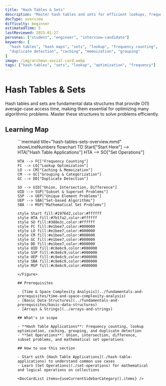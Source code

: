 ```yaml
---
title: "Hash Tables & Sets"
description: "Master hash tables and sets for efficient lookups, frequency counting, and duplicate detection. Essential for optimizing many algorithmic problems."
docType: overview
difficulty: beginner
estimatedTime: 5
lastReviewed: 2025-01-27
personas: ["student", "engineer", "interview-candidate"]
keywords: [
  "hash tables", "hash maps", "sets", "lookup", "frequency counting",
  "duplicate detection", "caching", "memoization", "grouping"
]
image: /img/archman-social-card.webp
tags: ["hash-tables", "sets", "lookup", "optimization", "frequency"]
---
```



<Head>
  <script type="application/ld+json">{JSON.stringify({
    "@context": "https://schema.org",
    "@type": "Article",
    "headline": "Hash Tables & Sets",
    "description": "Master hash tables and sets for efficient lookups, frequency counting, and duplicate detection. Essential for optimizing many algorithmic problems.",
    "author": {
      "@type": "Organization",
      "name": "ArchMan"
    },
    "publisher": {
      "@type": "Organization",
      "name": "ArchMan",
      "logo": {
        "@type": "ImageObject",
        "url": "https://archman.dev/img/logo.png"
      }
    },
    "datePublished": "2025-01-27",
    "dateModified": "2025-01-27"
  })}</script>
  <script type="application/ld+json">{JSON.stringify({
    "@context": "https://schema.org",
    "@type": "BreadcrumbList",
    "itemListElement": [
      {
        "@type": "ListItem",
        "position": 1,
        "name": "Home",
        "item": "https://archman.dev/"
      },
      {
        "@type": "ListItem",
        "position": 2,
        "name": "Algorithms & Data Structures",
        "item": "https://archman.dev/docs/algorithms-and-data-structures"
      },
      {
        "@type": "ListItem",
        "position": 3,
        "name": "Hash Tables & Sets",
        "item": "https://archman.dev/docs/algorithms-and-data-structures/hash-tables-and-sets"
      }
    ]
  })}</script>
</Head>

# Hash Tables & Sets

Hash tables and sets are fundamental data structures that provide O(1) average-case access time, making them essential for optimizing many algorithmic problems. Master these structures to solve problems efficiently.

## Learning Map

<Figure caption="Key applications and operations for hash tables and sets.">
```mermaid title="hash-tables-sets-overview.mmd" showLineNumbers
flowchart TD
    Start["Start Here"] --> HTA["Hash Table Applications"]
    HTA --> SO["Set Operations"]
    
    HTA --> FC["Frequency Counting"]
    FC --> LO["Lookup Optimization"]
    LO --> CM["Caching & Memoization"]
    CM --> GC["Grouping & Categorization"]
    GC --> DD["Duplicate Detection"]
    
    SO --> UID["Union, Intersection, Difference"]
    UID --> SSP["Subset & Superset Problems"]
    SSP --> UEP["Unique Element Problems"]
    UEP --> SBA["Set-based Algorithms"]
    SBA --> MSP["Mathematical Set Problems"]
    
    style Start fill:#1976d2,color:#ffffff
    style HTA fill:#7b1fa2,color:#ffffff
    style SO fill:#388e3c,color:#ffffff
    style FC fill:#e1bee7,color:#000000
    style LO fill:#e1bee7,color:#000000
    style CM fill:#e1bee7,color:#000000
    style GC fill:#e1bee7,color:#000000
    style DD fill:#e1bee7,color:#000000
    style UID fill:#c8e6c9,color:#000000
    style SSP fill:#c8e6c9,color:#000000
    style UEP fill:#c8e6c9,color:#000000
    style SBA fill:#c8e6c9,color:#000000
    style MSP fill:#c8e6c9,color:#000000
```
</Figure>

## Prerequisites

- [Time & Space Complexity Analysis](../fundamentals-and-prerequisites/time-and-space-complexity-analysis)
- [Basic Data Structures](../fundamentals-and-prerequisites/basic-data-structures)
- [Arrays & Strings](../arrays-and-strings)

## What's in scope

- **Hash Table Applications**: Frequency counting, lookup optimization, caching, grouping, and duplicate detection
- **Set Operations**: Union, intersection, difference, subset problems, and mathematical set operations

## How to use this section

- Start with [Hash Table Applications](./hash-table-applications) to understand common use cases
- Learn [Set Operations](./set-operations) for mathematical and logical operations on collections

<DocCardList items={useCurrentSidebarCategory().items} />
